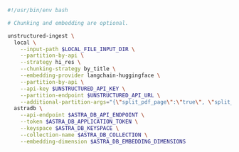 ```bash CLI
#!/usr/bin/env bash

# Chunking and embedding are optional.

unstructured-ingest \
  local \
    --input-path $LOCAL_FILE_INPUT_DIR \
    --partition-by-api \
    --strategy hi_res \
    --chunking-strategy by_title \
    --embedding-provider langchain-huggingface \
    --partition-by-api \
    --api-key $UNSTRUCTURED_API_KEY \
    --partition-endpoint $UNSTRUCTURED_API_URL \
    --additional-partition-args="{\"split_pdf_page\":\"true\", \"split_pdf_allow_failed\":\"true\", \"split_pdf_concurrency_level\": 15}" \
  astradb \
    --api-endpoint $ASTRA_DB_API_ENDPOINT \
    --token $ASTRA_DB_APPLICATION_TOKEN \
    --keyspace $ASTRA_DB_KEYSPACE \
    --collection-name $ASTRA_DB_COLLECTION \
    --embedding-dimension $ASTRA_DB_EMBEDDING_DIMENSIONS
```
